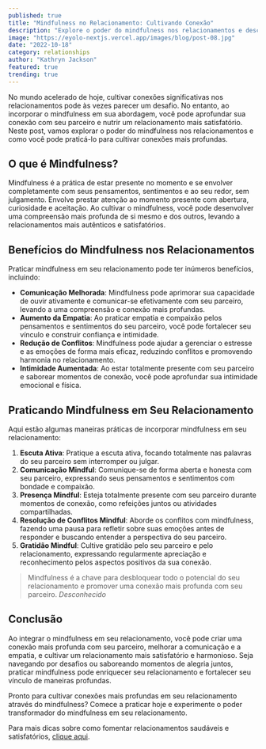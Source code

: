 ```yaml
---
published: true
title: "Mindfulness no Relacionamento: Cultivando Conexão"
description: "Explore o poder do mindfulness nos relacionamentos e descubra como a prática do mindfulness pode ajudar a cultivar conexões mais profundas com seu parceiro."
image: "https://eyolo-nextjs.vercel.app/images/blog/post-08.jpg"
date: "2022-10-18"
category: relationships
author: "Kathryn Jackson"
featured: true
trending: true
---
```


No mundo acelerado de hoje, cultivar conexões significativas nos relacionamentos pode às vezes parecer um desafio. No entanto, ao incorporar o mindfulness em sua abordagem, você pode aprofundar sua conexão com seu parceiro e nutrir um relacionamento mais satisfatório. Neste post, vamos explorar o poder do mindfulness nos relacionamentos e como você pode praticá-lo para cultivar conexões mais profundas.

## O que é Mindfulness?

Mindfulness é a prática de estar presente no momento e se envolver completamente com seus pensamentos, sentimentos e ao seu redor, sem julgamento. Envolve prestar atenção ao momento presente com abertura, curiosidade e aceitação. Ao cultivar o mindfulness, você pode desenvolver uma compreensão mais profunda de si mesmo e dos outros, levando a relacionamentos mais autênticos e satisfatórios.

## Benefícios do Mindfulness nos Relacionamentos

Praticar mindfulness em seu relacionamento pode ter inúmeros benefícios, incluindo:

- **Comunicação Melhorada**: Mindfulness pode aprimorar sua capacidade de ouvir ativamente e comunicar-se efetivamente com seu parceiro, levando a uma compreensão e conexão mais profundas.
- **Aumento da Empatia**: Ao praticar empatia e compaixão pelos pensamentos e sentimentos do seu parceiro, você pode fortalecer seu vínculo e construir confiança e intimidade.
- **Redução de Conflitos**: Mindfulness pode ajudar a gerenciar o estresse e as emoções de forma mais eficaz, reduzindo conflitos e promovendo harmonia no relacionamento.
- **Intimidade Aumentada**: Ao estar totalmente presente com seu parceiro e saborear momentos de conexão, você pode aprofundar sua intimidade emocional e física.

## Praticando Mindfulness em Seu Relacionamento

Aqui estão algumas maneiras práticas de incorporar mindfulness em seu relacionamento:

1. **Escuta Ativa**: Pratique a escuta ativa, focando totalmente nas palavras do seu parceiro sem interromper ou julgar.
2. **Comunicação Mindful**: Comunique-se de forma aberta e honesta com seu parceiro, expressando seus pensamentos e sentimentos com bondade e compaixão.
3. **Presença Mindful**: Esteja totalmente presente com seu parceiro durante momentos de conexão, como refeições juntos ou atividades compartilhadas.
4. **Resolução de Conflitos Mindful**: Aborde os conflitos com mindfulness, fazendo uma pausa para refletir sobre suas emoções antes de responder e buscando entender a perspectiva do seu parceiro.
5. **Gratidão Mindful**: Cultive gratidão pelo seu parceiro e pelo relacionamento, expressando regularmente apreciação e reconhecimento pelos aspectos positivos da sua conexão.

>Mindfulness é a chave para desbloquear todo o potencial do seu relacionamento e promover uma conexão mais profunda com seu parceiro.
<cite>Desconhecido</cite>

## Conclusão

Ao integrar o mindfulness em seu relacionamento, você pode criar uma conexão mais profunda com seu parceiro, melhorar a comunicação e a empatia, e cultivar um relacionamento mais satisfatório e harmonioso. Seja navegando por desafios ou saboreando momentos de alegria juntos, praticar mindfulness pode enriquecer seu relacionamento e fortalecer seu vínculo de maneiras profundas.

Pronto para cultivar conexões mais profundas em seu relacionamento através do mindfulness? Comece a praticar hoje e experimente o poder transformador do mindfulness em seu relacionamento.

Para mais dicas sobre como fomentar relacionamentos saudáveis e satisfatórios, [clique aqui](#!).
